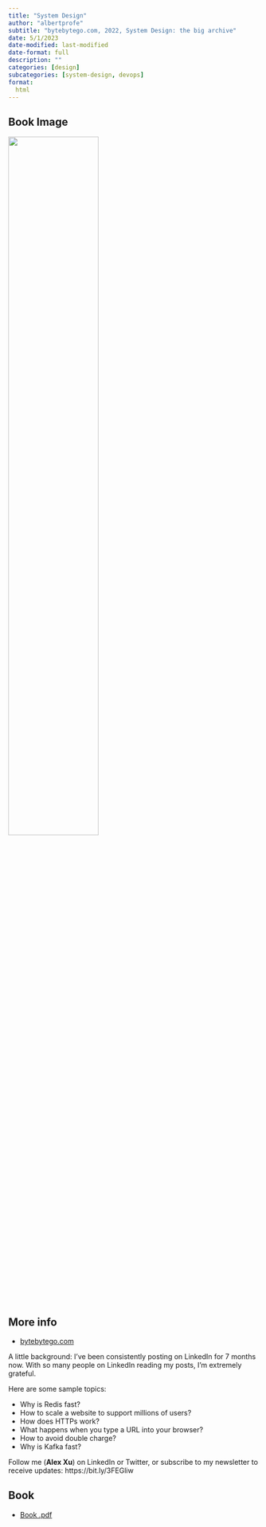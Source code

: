 ```yaml
---
title: "System Design"
author: "albertprofe"
subtitle: "bytebytego.com, 2022, System Design: the big archive"
date: 5/1/2023
date-modified: last-modified
date-format: full
description: ""
categories: [design]
subcategories: [system-design, devops]
format:
  html
---
```


## Book Image

![](/books/systemdesign.png){width="60%"}

## More info

- [bytebytego.com](https://blog.bytebytego.com/){.external}

A little background: I’ve been consistently posting on LinkedIn for 7 months now. With so many people on LinkedIn reading my posts, I’m extremely grateful.

Here are some sample topics:

- Why is Redis fast?
- How to scale a website to support millions of users?
- How does HTTPs work?
- What happens when you type a URL into your browser?
- How to avoid double charge?
- Why is Kafka fast?
  


Follow me (**Alex Xu**) on LinkedIn or Twitter, or subscribe to my newsletter to receive updates: https://bit.ly/3FEGliw

## Book



- [Book .pdf](/books/systemdesign.pdf){width="60%"}